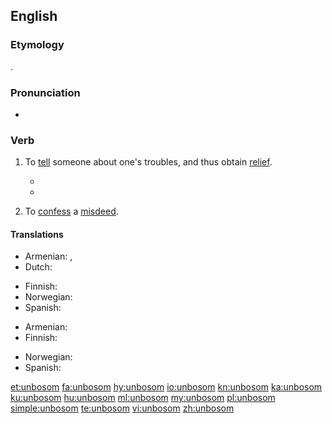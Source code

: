 {{was wotd|2009|July|18}}
==English==

===Etymology===
{{prefix|un|bosom|gloss2=the seat of emotions}}.

===Pronunciation===
* {{a|UK|US}} {{IPA|/ʌnˈbʊz.əm/|/ˌʌnˈbʊz.əm/}}

===Verb===
{{en-verb}}
{{rfquote}}

# {{context|archaic|lang=en}} To [[tell]] someone about one's troubles, and thus obtain [[relief]].
#* {{quote-book
    | year = 1594
    | first = Willam
    | last = Shakespeare
    | authorlink = William Shakespeare
    | title = {{w|Love's Labour's Lost}}
    | section = act V, scene 2, line 2040
    | passage = Their several counsels they '''unbosom''' shall<br />To loves mistook, and so be mock'd withal<br />Upon the next occasion that we meet,<br />With visages displayed, to talk and greet.
}}
#* {{quote-book
    | year = 1953
    | first = Samuel
    | last = Beckett
    | authorlink = Samuel Beckett
    | title = [[w:Watt (novel)|Watt]]
    | publisher = Olympia Press
    | location = Paris
    | ol = 16635912M
    | passage = Watt was not the first to whom Mr Graves had '''unbosomed''' himself, in this connexion. For he had '''unbosomed''' himself to Arsene, many years before...
}}
# {{context|archaic|lang=en}} To [[confess]] a [[misdeed]].

====Translations====
{{trans-top|to tell about one's troubles}}
* Armenian: {{t|hy|սիրտը բանալ|tr=sirtë banal}},  {{t|hy|զգացմունքները զեղել|tr=zgac’munk’nerë zeġel}}
* Dutch: {{t+|nl|ontboezemen}}
{{trans-mid}}
* Finnish: {{t+|fi|purkaa|alt=purkaa sydäntään}}
* Norwegian: {{t|no|lette sitt hjerte}}
* Spanish: {{t|es|desahogarse}}
{{trans-bottom}}

{{trans-top|to confess a misdeed}}
* Armenian: {{t|hy|խոստովանել|tr=xostovanel}}
* Finnish: {{t+|fi|purkaa|alt=purkaa sydämensä}}
{{trans-mid}}
* Norwegian: {{t|no|lette sitt hjerte}}
* Spanish: {{t+|es|confesar}}
{{trans-bottom}}

[[et:unbosom]]
[[fa:unbosom]]
[[hy:unbosom]]
[[io:unbosom]]
[[kn:unbosom]]
[[ka:unbosom]]
[[ku:unbosom]]
[[hu:unbosom]]
[[ml:unbosom]]
[[my:unbosom]]
[[pl:unbosom]]
[[simple:unbosom]]
[[te:unbosom]]
[[vi:unbosom]]
[[zh:unbosom]]